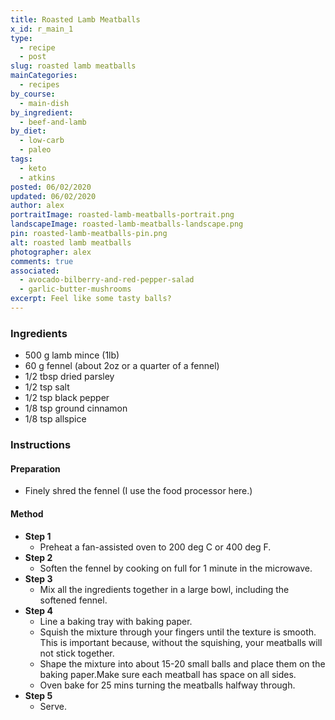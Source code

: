 ```yaml
---
title: Roasted Lamb Meatballs
x_id: r_main_1
type:
  - recipe
  - post
slug: roasted lamb meatballs
mainCategories: 
  - recipes
by_course:
  - main-dish
by_ingredient:
  - beef-and-lamb
by_diet:
  - low-carb
  - paleo
tags:
  - keto
  - atkins
posted: 06/02/2020
updated: 06/02/2020
author: alex
portraitImage: roasted-lamb-meatballs-portrait.png
landscapeImage: roasted-lamb-meatballs-landscape.png
pin: roasted-lamb-meatballs-pin.png
alt: roasted lamb meatballs
photographer: alex
comments: true
associated: 
  - avocado-bilberry-and-red-pepper-salad
  - garlic-butter-mushrooms
excerpt: Feel like some tasty balls?
---
```


<Ingredients>

### Ingredients
    
  - 500 g lamb mince (1lb)
  - 60 g fennel (about 2oz or a quarter of a fennel)
  - 1/2 tbsp dried parsley
  - 1/2 tsp salt
  - 1/2 tsp black pepper
  - 1/8 tsp ground cinnamon
  - 1/8 tsp allspice

</Ingredients>

<Instructions>

### Instructions

#### Preparation

  - Finely shred the fennel (I use the food processor here.)

#### Method

  - **Step 1**
    - Preheat a fan-assisted oven to 200 deg C or 400 deg F.
  - **Step 2**
    - Soften the fennel by cooking on full for 1 minute in the microwave.
  - **Step 3**
    - Mix all the ingredients together in a large bowl, including the softened fennel.
  - **Step 4**
    - Line a baking tray with baking paper.
    - Squish the mixture through your fingers until the texture is smooth. This is important because, without the squishing, your meatballs will not stick together.
    - Shape the mixture into about 15-20 small balls and place them on the baking paper.Make sure each meatball has space on all sides.
    - Oven bake for 25 mins turning the meatballs halfway through.
  - **Step 5**
    - Serve.

</Instructions>



